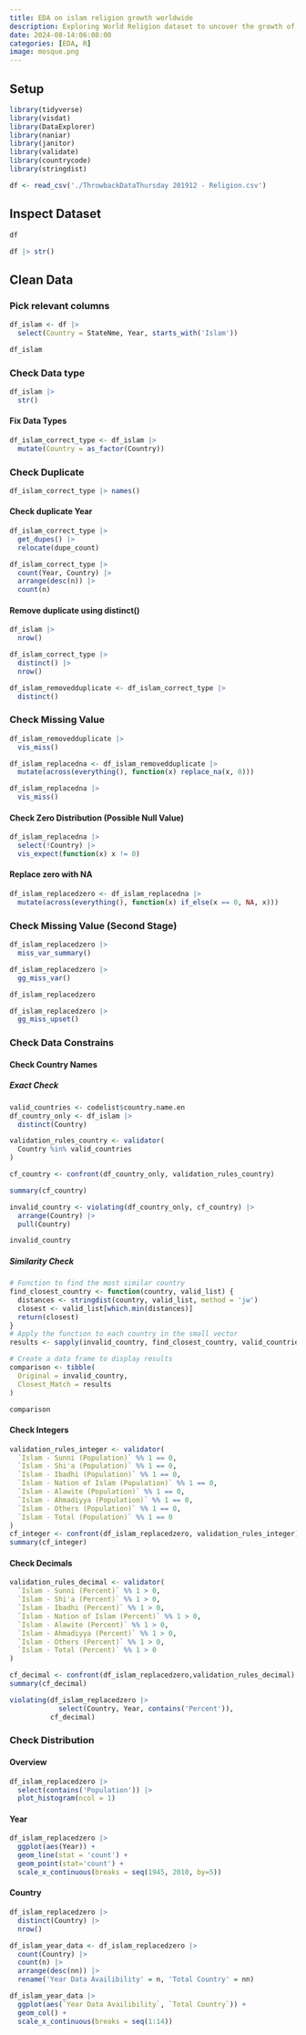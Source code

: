 ```yaml
---
title: EDA on islam religion growth worldwide
description: Exploring World Religion dataset to uncover the growth of Islam in various countries using R
date: 2024-08-14:06:08:00
categories: [EDA, R]
image: mosque.png
---
```


## Setup

```r
library(tidyverse)
library(visdat)
library(DataExplorer)
library(naniar)
library(janitor)
library(validate)
library(countrycode)
library(stringdist)
```

```r
df <- read_csv('./ThrowbackDataThursday 201912 - Religion.csv')
```

## Inspect Dataset

```r
df
```

```r
df |> str()
```

## Clean Data

### Pick relevant columns

```r
df_islam <- df |> 
  select(Country = StateNme, Year, starts_with('Islam'))

df_islam
```

### Check Data type

```r
df_islam |> 
  str()
```

#### Fix Data Types

```r
df_islam_correct_type <- df_islam |> 
  mutate(Country = as_factor(Country))
```

### Check Duplicate

```r
df_islam_correct_type |> names()
```

#### Check duplicate Year

```r
df_islam_correct_type |> 
  get_dupes() |> 
  relocate(dupe_count)
```

```r
df_islam_correct_type |>
  count(Year, Country) |> 
  arrange(desc(n)) |> 
  count(n)
```

#### Remove duplicate using distinct()

```r
df_islam |> 
  nrow()
```

```r
df_islam_correct_type |> 
  distinct() |> 
  nrow()
```

```r
df_islam_removedduplicate <- df_islam_correct_type |> 
  distinct()
```

### Check Missing Value

```r
df_islam_removedduplicate |> 
  vis_miss()
```

```r
df_islam_replacedna <- df_islam_removedduplicate |> 
  mutate(across(everything(), function(x) replace_na(x, 0)))

df_islam_replacedna |> 
  vis_miss()
```

#### Check Zero Distribution (Possible Null Value)

```r
df_islam_replacedna |>
  select(!Country) |> 
  vis_expect(function(x) x != 0)
```
#### Replace zero with NA

```r
df_islam_replacedzero <- df_islam_replacedna |> 
  mutate(across(everything(), function(x) if_else(x == 0, NA, x)))
```

### Check Missing Value (Second Stage)

```r
df_islam_replacedzero |> 
  miss_var_summary()
```


```r
df_islam_replacedzero |> 
  gg_miss_var()
```

```r
df_islam_replacedzero
```


```r
df_islam_replacedzero |> 
  gg_miss_upset()
```

### Check Data Constrains

#### Check Country Names

##### Exact Check

```r
valid_countries <- codelist$country.name.en
df_country_only <- df_islam |> 
  distinct(Country)

validation_rules_country <- validator(
  Country %in% valid_countries
)

cf_country <- confront(df_country_only, validation_rules_country)
```

```r
summary(cf_country)
```
```r
invalid_country <- violating(df_country_only, cf_country) |> 
  arrange(Country) |> 
  pull(Country)

invalid_country
```


##### Similarity Check

```r
# Function to find the most similar country
find_closest_country <- function(country, valid_list) {
  distances <- stringdist(country, valid_list, method = 'jw')
  closest <- valid_list[which.min(distances)]
  return(closest)
}
# Apply the function to each country in the small vector
results <- sapply(invalid_country, find_closest_country, valid_countries)

# Create a data frame to display results
comparison <- tibble(
  Original = invalid_country,
  Closest_Match = results
)

comparison
```

#### Check Integers

```r
validation_rules_integer <- validator(
  `Islam - Sunni (Population)` %% 1 == 0,
  `Islam - Shi'a (Population)` %% 1 == 0,
  `Islam - Ibadhi (Population)` %% 1 == 0,
  `Islam - Nation of Islam (Population)` %% 1 == 0,
  `Islam - Alawite (Population)` %% 1 == 0,
  `Islam - Ahmadiyya (Population)` %% 1 == 0,
  `Islam - Others (Population)` %% 1 == 0,
  `Islam - Total (Population)` %% 1 == 0
)
cf_integer <- confront(df_islam_replacedzero, validation_rules_integer)
summary(cf_integer)
```
#### Check Decimals

```r
validation_rules_decimal <- validator(
  `Islam - Sunni (Percent)` %% 1 > 0,
  `Islam - Shi'a (Percent)` %% 1 > 0,
  `Islam - Ibadhi (Percent)` %% 1 > 0,
  `Islam - Nation of Islam (Percent)` %% 1 > 0,
  `Islam - Alawite (Percent)` %% 1 > 0,
  `Islam - Ahmadiyya (Percent)` %% 1 > 0,
  `Islam - Others (Percent)` %% 1 > 0,
  `Islam - Total (Percent)` %% 1 > 0
)

cf_decimal <- confront(df_islam_replacedzero,validation_rules_decimal)
summary(cf_decimal)
```
```r
violating(df_islam_replacedzero |> 
            select(Country, Year, contains('Percent')),
          cf_decimal)
```


### Check Distribution

#### Overview

```r
df_islam_replacedzero |> 
  select(contains('Population')) |> 
  plot_histogram(ncol = 1)
```

#### Year

```r
df_islam_replacedzero |> 
  ggplot(aes(Year)) +
  geom_line(stat = 'count') + 
  geom_point(stat='count') +
  scale_x_continuous(breaks = seq(1945, 2010, by=5))
```


#### Country

```r
df_islam_replacedzero |> 
  distinct(Country) |> 
  nrow()
```


```r
df_islam_year_data <- df_islam_replacedzero |> 
  count(Country) |> 
  count(n) |> 
  arrange(desc(nn)) |> 
  rename('Year Data Availibility' = n, 'Total Country' = nn)

df_islam_year_data |> 
  ggplot(aes(`Year Data Availibility`, `Total Country`)) +
  geom_col() +
  scale_x_continuous(breaks = seq(1:14))
```

